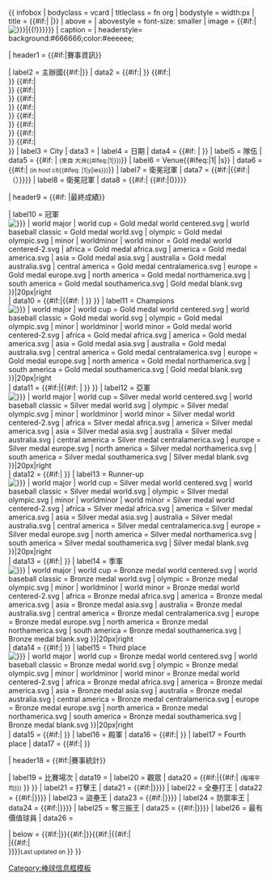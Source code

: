 {{ infobox
| bodyclass  = vcard
| titleclass = fn org
| bodystyle  = width:{{{width|300}}}px
| title      = {{#if:{{{tourney_name|}}}|{{{year|}}} {{{tourney_name|}}} {{{year_rear|}}} <includeonly>|{{PAGENAME}}</includeonly>}}
| above      = {{{other_titles|}}}
| abovestyle = font-size: smaller
| image      = {{#if:{{{image|}}}|[[Image:{{{image}}}{{#if:{{{size|}}}|{{!}}{{{size}}}}}]]}}
| caption    = {{{caption|}}}
| headerstyle= background:#666666;color:#eeeeee;

| header1    = {{#if:{{{country|}}}{{{city|}}}{{{num_teams|}}}{{{venues|}}}|賽事資訊}}

| label2     = 主辦國{{#if:{{{country2|}}}|}}
| data2      = {{#if:{{{country|}}}|{{flag|{{{country|}}}|{{{country-flagvar|}}} }} }}<!--
  -->{{#if:{{{country2|}}}|<br />{{flag|{{{country2|}}}|{{{country2-flagvar|}}} }} }}<!--
  -->{{#if:{{{country3|}}}|<br />{{flag|{{{country3|}}}|{{{country3-flagvar|}}} }} }}<!--
  -->{{#if:{{{country4|}}}|<br />{{flag|{{{country4|}}}|{{{country4-flagvar|}}} }} }}<!--
  -->{{#if:{{{country5|}}}|<br />{{flag|{{{country5|}}}|{{{country5-flagvar|}}} }} }}<!--
  -->{{#if:{{{country6|}}}|<br />{{flag|{{{country6|}}}|{{{country6-flagvar|}}} }} }}<!--
  -->{{#if:{{{country7|}}}|<br />{{flag|{{{country7|}}}|{{{country7-flagvar|}}} }} }}<!--
  -->{{#if:{{{country8|}}}|<br />{{flag|{{{country8|}}}|{{{country8-flagvar|}}} }} }}<!--
  -->{{#if:{{{country9|}}}|<br />{{flag|{{{country9|}}}|{{{country9-flagvar|}}} }} }}<!--
  -->{{#if:{{{country10|}}}|<br />{{flag|{{{country10|}}}|{{{country10-flagvar|}}} }} }}
| label3     = City
| data3      = {{{city|}}}
| label4     = 日期
| data4      = {{#if: {{{dates|}}} | {{nowrap | {{{dates|}}} }} }}
| label5     = 隊伍
| data5      = {{{num_teams|}}}{{#if: {{{continents|}}}|&nbsp;<small>(來自 {{{continents}}} 大洲{{#ifeq:{{{continents}}}|1|}})</small>}}
| label6     = Venue{{#ifeq:{{{venues}}}|1| |s}}
| data6      = {{{venues|}}}{{#if:{{{cities|}}}|&nbsp;<small>(in {{{cities}}} host cit{{#ifeq: {{{cities}}}|1|y|ies}})</small>}}
| label7     = 衛冕冠軍
| data7      = {{#if:{{{defending_champion|}}}|{{bb|{{{defending_champion|}}}|{{{defending_champion_flagvar|}}}}}{{#if:{{{prev_year|}}}|（{{{prev_year|}}}）}}}}
| label8     = 衛冕冠軍
| data8      = {{#if:{{{defending_champion_other|}}}|{{{defending_champion_other|}}} {{#if:{{{prev_year|}}}|({{{prev_year|}}})}}}}

| header9    = {{#if:{{{champion|}}} {{{champion_other|}}} {{{second|}}} {{{second_other|}}} {{{third|}}} {{{third_other|}}} {{{fourth|}}} {{{fourth_other|}}}|最終成績}}

| label10    = 冠軍[[Image:{{#switch: {{{medal_type|}}}
| world major
| world cup = Gold medal world centered.svg
| world baseball classic = Gold medal world.svg
| olympic = Gold medal olympic.svg
| minor | worldminor | world minor = Gold medal world centered-2.svg
| africa = Gold medal africa.svg
| america = Gold medal america.svg
| asia = Gold medal asia.svg
| australia = Gold medal australia.svg
| central america = Gold medal centralamerica.svg
| europe = Gold medal europe.svg
| north america = Gold medal northamerica.svg
| south america = Gold medal southamerica.svg
| Gold medal blank.svg
}}|20px|right]]
| data10     = {{#if:{{{champion|}}}|{{bb|{{{champion|}}}|{{{champion_flagvar|}}}}}{{#if: {{{num_championships|}}}|{{nowrap|<small> ({{ordinal|第{{{num_championships}}}}} 次)</small>}} }} }}
| label11    = Champions[[Image:{{#switch: {{{medal_type|}}}
| world major
| world cup = Gold medal world centered.svg
| world baseball classic = Gold medal world.svg
| olympic = Gold medal olympic.svg
| minor | worldminor | world minor = Gold medal world centered-2.svg
| africa = Gold medal africa.svg
| america = Gold medal america.svg
| asia = Gold medal asia.svg
| australia = Gold medal australia.svg
| central america = Gold medal centralamerica.svg
| europe = Gold medal europe.svg
| north america = Gold medal northamerica.svg
| south america = Gold medal southamerica.svg
| Gold medal blank.svg
}}|20px|right]]
| data11     = {{#if:{{{champion_other|}}}|{{{champion_other}}}{{#if: {{{num_championships|}}}|{{nowrap|<small> ({{ordinal|{{{num_championships}}}}} title)</small>}} }} }}
| label12    = 亞軍[[Image:{{#switch: {{{medal_type|}}}
| world major
| world cup = Silver medal world centered.svg
| world baseball classic = Silver medal world.svg
| olympic = Silver medal olympic.svg
| minor | worldminor | world minor = Silver medal world centered-2.svg
| africa = Silver medal africa.svg
| america = Silver medal america.svg
| asia = Silver medal asia.svg
| australia = Silver medal australia.svg
| central america = Silver medal centralamerica.svg
| europe = Silver medal europe.svg
| north america = Silver medal northamerica.svg
| south america = Silver medal southamerica.svg
| Silver medal blank.svg
}}|20px|right]]
| data12     = {{#if:{{{second|}}}|{{bb|{{{second|}}}|{{{second_flagvar|}}}}} }}
| label13    = Runner-up[[Image:{{#switch: {{{medal_type|}}}
| world major
| world cup = Silver medal world centered.svg
| world baseball classic = Silver medal world.svg
| olympic = Silver medal olympic.svg
| minor | worldminor | world minor = Silver medal world centered-2.svg
| africa = Silver medal africa.svg
| america = Silver medal america.svg
| asia = Silver medal asia.svg
| australia = Silver medal australia.svg
| central america = Silver medal centralamerica.svg
| europe = Silver medal europe.svg
| north america = Silver medal northamerica.svg
| south america = Silver medal southamerica.svg
| Silver medal blank.svg
}}|20px|right]]
| data13     = {{#if:{{{second_other|}}}|{{{second_other|}}} }}
| label14    = 季軍[[Image:{{#switch: {{{medal_type|}}}
| world major
| world cup = Bronze medal world centered.svg
| world baseball classic = Bronze medal world.svg
| olympic = Bronze medal olympic.svg
| minor | worldminor | world minor = Bronze medal world centered-2.svg
| africa = Bronze medal africa.svg
| america = Bronze medal america.svg
| asia = Bronze medal asia.svg
| australia = Bronze medal australia.svg
| central america = Bronze medal centralamerica.svg
| europe = Bronze medal europe.svg
| north america = Bronze medal northamerica.svg
| south america = Bronze medal southamerica.svg
| Bronze medal blank.svg
}}|20px|right]]
| data14     = {{#if:{{{third|}}}|{{bb|{{{third|}}}|{{{third_flagvar|}}}}} }}
| label15    = Third place[[Image:{{#switch: {{{medal_type|}}}
| world major
| world cup = Bronze medal world centered.svg
| world baseball classic = Bronze medal world.svg
| olympic = Bronze medal olympic.svg
| minor | worldminor | world minor = Bronze medal world centered-2.svg
| africa = Bronze medal africa.svg
| america = Bronze medal america.svg
| asia = Bronze medal asia.svg
| australia = Bronze medal australia.svg
| central america = Bronze medal centralamerica.svg
| europe = Bronze medal europe.svg
| north america = Bronze medal northamerica.svg
| south america = Bronze medal southamerica.svg
| Bronze medal blank.svg
}}|20px|right]]
| data15     = {{#if:{{{third_other|}}}|{{{third_other|}}} }}
| label16    = 殿軍
| data16     = {{#if:{{{fourth|}}}|{{bb|{{{fourth|}}}|{{{fourth_flagvar|}}}}} }}
| label17    = Fourth place
| data17     = {{#if:{{{fourth_other|}}}|{{{fourth_other|}}} }}

| header18   = {{#if:{{{games|}}}{{{attendance|}}}{{{best_avg_hitter|}}}{{{most_hr_hitter|}}}{{{most_sb_runner|}}}{{{best_era_pitcher|}}}{{{most_k_pitcher|}}}{{{mvp|}}}|賽事統計}}

| label19    = 比賽場次
| data19     = {{{games|}}}
| label20    = 觀眾
| data20     = {{#if:{{{attendance|}}}|{{formatnum: {{{attendance|0}}}}}{{#if:{{{games|}}}|&nbsp;<small>(每場平均{{formatnum: {{#expr: {{{attendance|0}}} /{{{games|1}}} round 0}}}})</small> }} }}
| label21    = 打擊王
| data21     = {{#if:{{{best_avg_hitter|}}}|{{nowrap|{{{best_avg_hitter|}}} {{#if:{{{best_avg|}}}|({{{best_avg|}}})}}}}}}
| label22    = 全壘打王
| data22     = {{#if:{{{most_hr_hitter|}}}|{{nowrap|{{{most_hr_hitter|}}} {{#if:{{{most_hr|}}}|({{{most_hr|}}})}}}}}}
| label23    = 盜壘王
| data23     = {{#if:{{{most_sb_runner|}}}|{{nowrap|{{{most_sb_runner|}}} {{#if:{{{most_sb|}}}|({{{most_sb|}}})}}}}}}
| label24    = 防禦率王
| data24     = {{#if:{{{best_era_pitcher|}}}|{{nowrap|{{{best_era_pitcher|}}} {{#if:{{{best_era|}}}|({{{best_era|}}})}}}}}}
| label25    = 奪三振王
| data25     = {{#if:{{{most_k_pitcher|}}}|{{nowrap|{{{most_k_pitcher|}}} {{#if:{{{most_k|}}}|({{{most_k|}}})}}}}}}
| label26    = 最有價值球員
| data26     = {{{mvp|}}}

| below      = {{#if:{{{prev_edition|}}}|{{align|left|&larr; {{{prev_edition|}}} }}}}{{#if:{{{next_edition|}}}|{{align|right|{{{next_edition|}}} &rarr; }}}}{{#if:{{{updated|}}}|{{#if:{{{prev_edition|}}}|<br />|{{#if:{{{next_edition|}}}|<br />}}}}<small>Last updated on {{{updated}}}</small> }}
}}<noinclude>{{documentation}}[[Category:棒球信息框模板]]</noinclude>